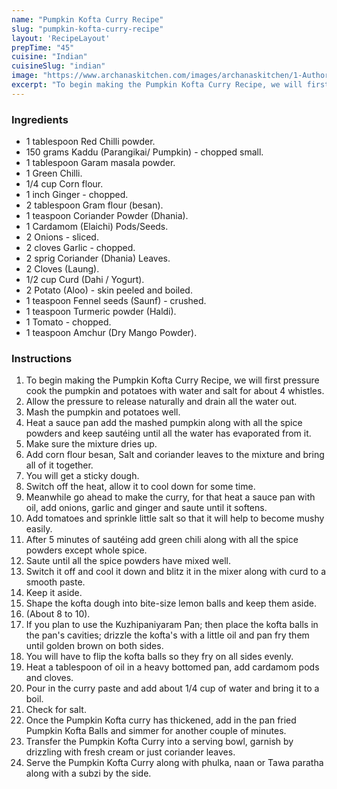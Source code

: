 ---
name: "Pumpkin Kofta Curry Recipe"
slug: "pumpkin-kofta-curry-recipe"
layout: 'RecipeLayout'
prepTime: "45"
cuisine: "Indian"
cuisineSlug: "indian"
image: "https://www.archanaskitchen.com/images/archanaskitchen/1-Author/sibyl_sunitha/Pumpkin_Kofta_Curry_Recipe.jpg"
excerpt: "To begin making the Pumpkin Kofta Curry Recipe, we will first pressure cook the pumpkin and potatoes with water and salt for about 4 whistles"
---

### Ingredients

- 1 tablespoon Red Chilli powder.
- 150 grams Kaddu (Parangikai/ Pumpkin) - chopped small.
- 1 tablespoon Garam masala powder.
- 1 Green Chilli.
- 1/4 cup Corn flour.
- 1 inch Ginger - chopped.
- 2 tablespoon Gram flour (besan).
- 1 teaspoon Coriander Powder (Dhania).
- 1 Cardamom (Elaichi) Pods/Seeds.
- 2 Onions - sliced.
- 2 cloves Garlic - chopped.
- 2 sprig Coriander (Dhania) Leaves.
- 2 Cloves (Laung).
- 1/2 cup Curd (Dahi / Yogurt).
- 2 Potato (Aloo) - skin peeled and boiled.
- 1 teaspoon Fennel seeds (Saunf) - crushed.
- 1 teaspoon Turmeric powder (Haldi).
- 1 Tomato - chopped.
- 1 teaspoon Amchur (Dry Mango Powder).

### Instructions

1. To begin making the Pumpkin Kofta Curry Recipe, we will first pressure cook the pumpkin and potatoes with water and salt for about 4 whistles.
1. Allow the pressure to release naturally and drain all the water out.
1. Mash the pumpkin and potatoes well.
1. Heat a sauce pan add the mashed pumpkin along with all the spice powders and keep sautéing until all the water has evaporated from it.
1. Make sure the mixture dries up.
1. Add corn flour besan, Salt and coriander leaves to the mixture and bring all of it together.
1. You will get a sticky dough.
1. Switch off the heat, allow it to cool down for some time.
1. Meanwhile go ahead to make the curry, for that heat a sauce pan with oil, add onions, garlic and ginger and saute until it softens.
1. Add tomatoes and sprinkle little salt so that it will help to become mushy easily.
1. After 5 minutes of sautéing add green chili along with all the spice powders except whole spice.
1. Saute until all the spice powders have mixed well.
1. Switch it off and cool it down and blitz it in the mixer along with curd to a smooth paste.
1. Keep it aside.
1. Shape the kofta dough into bite-size lemon balls and keep them aside.
1. (About 8 to 10).
1. If you plan to use the Kuzhipaniyaram Pan; then place the kofta balls in the pan's cavities; drizzle the kofta's with a little oil and pan fry them until golden brown on both sides.
1. You will have to flip the kofta balls so they fry on all sides evenly.
1. Heat a tablespoon of oil in a heavy bottomed pan, add cardamom pods and cloves.
1. Pour in the curry paste and add about 1/4 cup of water and bring it to a boil.
1. Check for salt.
1. Once the Pumpkin Kofta curry has thickened, add in the pan fried Pumpkin Kofta Balls and simmer for another couple of minutes.
1. Transfer the Pumpkin Kofta Curry into a serving bowl, garnish by drizzling with fresh cream or just coriander leaves.
1. Serve the Pumpkin Kofta Curry along with phulka, naan or Tawa paratha along with a subzi by the side.
